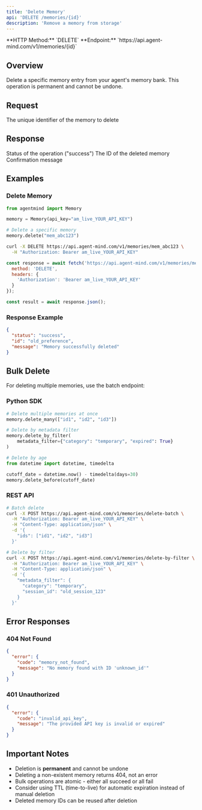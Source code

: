 ```yaml
---
title: 'Delete Memory'
api: 'DELETE /memories/{id}'
description: 'Remove a memory from storage'
---
```


<Note>
  **HTTP Method:** `DELETE`  
  **Endpoint:** `https://api.agent-mind.com/v1/memories/{id}`
</Note>

## Overview

Delete a specific memory entry from your agent's memory bank. This operation is permanent and cannot be undone.

## Request

<ParamField path="id" type="string" required>
  The unique identifier of the memory to delete
</ParamField>

## Response

<ResponseField name="status" type="string">
  Status of the operation ("success")
</ResponseField>

<ResponseField name="id" type="string">
  The ID of the deleted memory
</ResponseField>

<ResponseField name="message" type="string">
  Confirmation message
</ResponseField>

## Examples

### Delete Memory

<CodeGroup>

```python Python
from agentmind import Memory

memory = Memory(api_key="am_live_YOUR_API_KEY")

# Delete a specific memory
memory.delete("mem_abc123")
```

```bash cURL
curl -X DELETE https://api.agent-mind.com/v1/memories/mem_abc123 \
  -H "Authorization: Bearer am_live_YOUR_API_KEY"
```

```javascript JavaScript
const response = await fetch('https://api.agent-mind.com/v1/memories/mem_abc123', {
  method: 'DELETE',
  headers: {
    'Authorization': 'Bearer am_live_YOUR_API_KEY'
  }
});

const result = await response.json();
```

</CodeGroup>

### Response Example

```json
{
  "status": "success",
  "id": "old_preference",
  "message": "Memory successfully deleted"
}
```

## Bulk Delete

For deleting multiple memories, use the batch endpoint:

### Python SDK

```python
# Delete multiple memories at once
memory.delete_many(["id1", "id2", "id3"])

# Delete by metadata filter
memory.delete_by_filter(
    metadata_filter={"category": "temporary", "expired": True}
)

# Delete by age
from datetime import datetime, timedelta

cutoff_date = datetime.now() - timedelta(days=30)
memory.delete_before(cutoff_date)
```

### REST API

```bash
# Batch delete
curl -X POST https://api.agent-mind.com/v1/memories/delete-batch \
  -H "Authorization: Bearer am_live_YOUR_API_KEY" \
  -H "Content-Type: application/json" \
  -d '{
    "ids": ["id1", "id2", "id3"]
  }'

# Delete by filter
curl -X POST https://api.agent-mind.com/v1/memories/delete-by-filter \
  -H "Authorization: Bearer am_live_YOUR_API_KEY" \
  -H "Content-Type: application/json" \
  -d '{
    "metadata_filter": {
      "category": "temporary",
      "session_id": "old_session_123"
    }
  }'
```

## Error Responses

### 404 Not Found

```json
{
  "error": {
    "code": "memory_not_found",
    "message": "No memory found with ID 'unknown_id'"
  }
}
```

### 401 Unauthorized

```json
{
  "error": {
    "code": "invalid_api_key",
    "message": "The provided API key is invalid or expired"
  }
}
```

## Important Notes

- Deletion is **permanent** and cannot be undone
- Deleting a non-existent memory returns 404, not an error
- Bulk operations are atomic - either all succeed or all fail
- Consider using TTL (time-to-live) for automatic expiration instead of manual deletion
- Deleted memory IDs can be reused after deletion